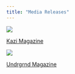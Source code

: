 ```yaml
---
title: "Media Releases"
---
```


![](images/IMG_0292.jpeg)

[Kazi Magazine](https://kazimagazine.com/music/get-ready-for-infernos-newest-single-valley/ "Kazi Magazine")

![](images/IMG_8827.png)

[Undrgrnd Magazine](https://undrgrndmag.com/article-10722-dj-inferno?fbclid=PAAaZPTXdNL6I3OlEVUodIu9gZ-pzFM_D4-qNByen9Bq31RNYL-P6C_XDbG_s)
